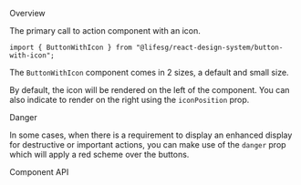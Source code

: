 
<Meta of={ButtonWithIconStories} />

<Title>ButtonWithIcon</Title>

<Secondary>Overview</Secondary>

The primary call to action component with an icon.

```tsx
import { ButtonWithIcon } from "@lifesg/react-design-system/button-with-icon";
```

The `ButtonWithIcon` component comes in 2 sizes, a default and small size.

<Canvas of={ButtonWithIconStories.Default} />

By default, the icon will be rendered on the left of the component.
You can also indicate to render on the right using the `iconPosition` prop.

<Canvas of={ButtonWithIconStories.IconPositionRight} />

<Heading3>Danger</Heading3>

In some cases, when there is a requirement to display an enhanced display for
destructive or important actions, you can make use of the `danger` prop which will
apply a red scheme over the buttons.

<Canvas of={ButtonWithIconStories.Danger} />

<Secondary>Component API</Secondary>

<PropsTable />
